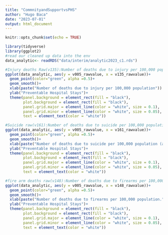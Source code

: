 ```yaml
---
title: "CommnityandSupportvsPHS"
author: "Hugo Baca"
date: "2023-07-01"
output: html_document
---
```


```r
knitr::opts_chunk$set(echo = TRUE)
```

```r
library(tidyverse)
library(ggplot2)
#read our cleaned up data into the env
data_analytic<- readRDS("data/interim/analytic2023_c1.rds")

#Injury deaths Raw(v135):Number of deaths due to injury per 100,000 population.
ggplot(data_analytic, aes(y = v005_rawvalue, x = v135_rawvalue))+
  geom_point(color="green", alpha =0.5)+
  geom_smooth()+
  xlab(paste("Number of deaths due to injury per 100,000 population")) +
  ylab("Preventable Hospital Stays")+
  theme(panel.background = element_rect(fill = "black"),
        plot.background = element_rect(fill = "black"),
        panel.grid.major = element_line(color = "white", size = 0.1),
        panel.grid.minor = element_line(color = "white", size = 0.05),
        text = element_text(color = "white"))

#Suicide raw(v161):Number of deaths due to suicide per 100,000 population (age-adjusted).
ggplot(data_analytic, aes(y = v005_rawvalue, x = v161_rawvalue))+
  geom_point(color="green", alpha =0.5)+
  geom_smooth()+
  xlab(paste("Number of deaths due to suicide per 100,000 population (age-adjusted)")) +
  ylab("Preventable Hospital Stays")+
  theme(panel.background = element_rect(fill = "black"),
        plot.background = element_rect(fill = "black"),
        panel.grid.major = element_line(color = "white", size = 0.1),
        panel.grid.minor = element_line(color = "white", size = 0.05),
        text = element_text(color = "white"))

#fire arm deaths raw(v148):Number of deaths due to firearms per 100,000 population.
ggplot(data_analytic, aes(y = v005_rawvalue, x = v148_rawvalue))+
  geom_point(color="green", alpha =0.5)+
  geom_smooth()+
  xlab(paste("Number of deaths due to firearms per 100,000 population.")) +
  ylab("Preventable Hospital Stays")+
  theme(panel.background = element_rect(fill = "black"),
        plot.background = element_rect(fill = "black"),
        panel.grid.major = element_line(color = "white", size = 0.1),
        panel.grid.minor = element_line(color = "white", size = 0.05),
        text = element_text(color = "white"))

```

